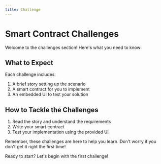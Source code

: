 ```yaml
---
title: Challenge
---
```


# Smart Contract Challenges

Welcome to the challenges section! Here's what you need to know:

## What to Expect

Each challenge includes:

1. A brief story setting up the scenario
2. A smart contract for you to implement
3. An embedded UI to test your solution

## How to Tackle the Challenges

1. Read the story and understand the requirements
2. Write your smart contract
3. Test your implementation using the provided UI

Remember, these challenges are here to help you learn. Don't worry if you don't get it right the first time!

Ready to start? Let's begin with the first challenge!
